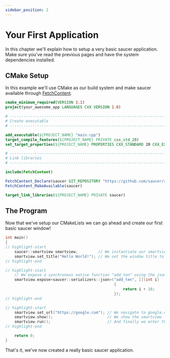 ```yaml
---
sidebar_position: 2
---
```


# Your First Application

In this chapter we'll explain how to setup a very basic saucer application.  
Make sure you've read the previous pages and have the system dependencies installed.

## CMake Setup

In this example we'll use CMake as our build system and make saucer available through [FetchContent](installation).

```cmake title="CMakeLists.txt"
cmake_minimum_required(VERSION 3.1)
project(your_awesome_app LANGUAGES CXX VERSION 1.0)

# --------------------------------------------------------------------------------------------------------
# Create executable
# --------------------------------------------------------------------------------------------------------

add_executable(${PROJECT_NAME} "main.cpp")
target_compile_features(${PROJECT_NAME} PRIVATE cxx_std_20)
set_target_properties(${PROJECT_NAME} PROPERTIES CXX_STANDARD 20 CXX_EXTENSIONS OFF CXX_STANDARD_REQUIRED ON)

# --------------------------------------------------------------------------------------------------------
# Link libraries
# --------------------------------------------------------------------------------------------------------

include(FetchContent)

FetchContent_Declare(saucer GIT_REPOSITORY "https://github.com/saucer/saucer" GIT_TAG experimental)
FetchContent_MakeAvailable(saucer)

target_link_libraries(${PROJECT_NAME} PRIVATE saucer)
```

## The Program

Now that we've setup our CMakeLists we can go ahead and create our first basic saucer window!

```cpp title="main.cpp"
int main()
{
// highlight-start
    saucer::smartview smartview;         // We instantiate our smartview
    smartview.set_title("Hello World!"); // We set the window title to "Hello World!"
// highlight-end

// highlight-start
    // We expose a synchronous native function "add_ten" using the json-serializer
    smartview.expose<saucer::serializers::json>("add_ten", [](int i)
                                                {
                                                    return i + 10;
                                                });
// highlight-end

// highlight-start
    smartview.set_url("https://google.com"); // We navigate to google.com
    smartview.show();                        // We show the smartview
    smartview.run();                         // And finally we enter the run-loop.
// highlight-end

    return 0;
}
```

That's it, we've now created a really basic saucer application.
